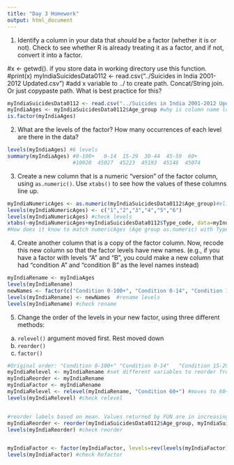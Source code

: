 ```yaml
---
title: "Day 3 Homework"
output: html_document
---
```


1. Identify a column in your data that *should* be a factor (whether it is or not). Check to see whether R is already treating it as a factor, and if not, convert it into a factor.

#x <- getwd(). if you store data in working directory use this function.
#print(x)
myIndiaSuicidesData0112 <- read.csv("../Suicides in India 2001-2012 Updated.csv") #add x variable to ../ to create path. Concat/String join. Or just copypaste path. What is best practice for this?

```r
myIndiaSuicidesData0112 <- read.csv("../Suicides in India 2001-2012 Updated.csv")
myIndiaAges <- myIndiaSuicidesData0112$Age_group #why is column name lost?
is.factor(myIndiaAges)

```

2. What are the levels of the factor? How many occurrences of each level are there in the data?
   
```r
levels(myIndiaAges) #6 levels
summary(myIndiaAges) #0-100+   0-14  15-29  30-44  45-59  60+ 
                     #10920  45027  45223  45193  45146  45074 

```

3. Create a new column that is a numeric "version" of the factor column, using `as.numeric()`. Use `xtabs()` to see how the values of these columns line up.

```r
myIndiaNumericAges <- as.numeric(myIndiaSuicidesData0112$Age_group)#eliminates levels because numeric?
levels(myIndiaNumericAges) <- c("1","2","3","4","5","6")
levels(myIndiaNumericAges) #check levels
xtabs(~myIndiaNumericAges+myIndiaSuicidesData0112$Type_code, data=myIndiaSuicidesData0112)
#How does it know to match numericAges (Age group as.numeric) with Type_code from old data set and relvant values.

```

4. Create another column that is a copy of the factor column. Now, recode this new column so that the factor levels have new names. 
  (e.g., if you have a factor with levels "A" and "B", you could make a new column that had "condition A" and "condition B" as the level names instead)

```r
myIndiaRename <- myIndiaAges
levels(myIndiaRename)
newNames <- factor(c("Condition 0-100+", "Condition 0-14", "Condition 15-29", "Condition 30-44", "Condition 45-59", "Condition 60+"))
levels(myIndiaRename) <- newNames  #rename levels
levels(myIndiaRename) #check rename
```

5. Change the order of the levels in your new factor, using three different methods:
  a. `relevel()` argument moved first. Rest moved down
  b. `reorder()`
  c. `factor()`

```r
#Original order: "Condition 0-100+" "Condition 0-14"   "Condition 15-29"  "Condition 30-44"  "Condition 45-59" "Condition 60+"
myIndiaRelevel <- myIndiaRename #set different variables to reorder from original
myIndiaReorder <- myIndiaRename
myIndiaFactor <- myIndiaRename 
myIndiaRelevel <- relevel(myIndiaRename, "Condition 60+") #moves to 60+ to front
levels(myIndiaRelevel) #check relevel


#reorder labels based on mean. Values returned by FUN are in increasing order. 
myIndiaReorder <- reorder(myIndiaSuicidesData0112$Age_group, myIndiaSuicidesData0112$Total, FUN = mean)#
levels(myIndiaReorder) #check reorder


myIndiaFactor <- factor(myIndiaFactor, levels=rev(levels(myIndiaFactor))) #reverse order. Instead of explicitly typing out order 
levels(myIndiaFactor) #check Refactor 
```



